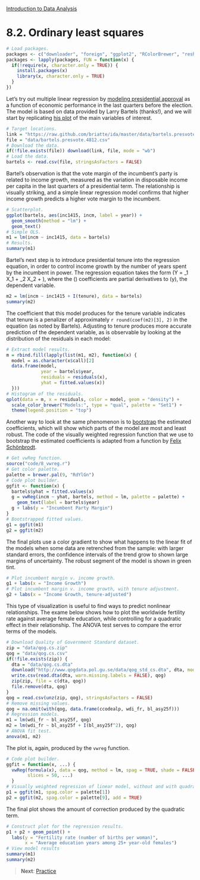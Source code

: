 <style>@import url(style.css);</style>
[Introduction to Data Analysis](index.html "Course index")

# 8.2. Ordinary least squares

```r
# Load packages.
packages <- c("downloader", "foreign", "ggplot2", "RColorBrewer", "reshape")
packages <- lapply(packages, FUN = function(x) {
  if(!require(x, character.only = TRUE)) {
    install.packages(x)
    library(x, character.only = TRUE)
  }
})
```

[kenworthy]: http://lanekenworthy.net/2008/02/03/bread-peace-and-the-2008-election/
[tmc-bartels]: http://themonkeycage.org/2013/01/08/obama-toes-the-line/

Let's try out multiple linear regression by [modeling presidential approval][kenworthy] as a function of economic performance in the last quarters before the election. The model is based on data provided by Larry Bartels (thanks!), and we will start by replicating [his plot][tmc-bartels] of the main variables of interest.

```r
# Target locations.
link = "https://raw.github.com/briatte/ida/master/data/bartels.presvote.4812.csv"
file = "data/bartels.presvote.4812.csv"
# Download the data.
if(!file.exists(file)) download(link, file, mode = "wb")
# Load the data.
bartels <- read.csv(file, stringsAsFactors = FALSE)
```

Bartel's observation is that the vote margin of the incumbent's party is related to income growth, measured as the variation in disposable income per capita in the last quarters of a presidential term. The relationship is visually striking, and a simple linear regression model confirms that higher income growth predicts a higher vote margin to the incumbent.

```r
# Scatterplot.
ggplot(bartels, aes(inc1415, incm, label = year)) +
  geom_smooth(method = "lm") +
  geom_text()
# Simple OLS.
m1 = lm(incm ~ inc1415, data = bartels)
# Results.
summary(m1)
```

Bartel's next step is to introduce presidential tenure into the regression equation, in order to control income growth by the number of years spent by the incumbent in power. The regression equation takes the form \(\hat Y = \beta_1 X_1 + \beta_2 X_2 + \epsilon\), where the \(\beta\) coefficients are partial derivatives to \(y\), the dependent variable.

```r
m2 = lm(incm ~ inc1415 + I(tenure), data = bartels)
summary(m2)
```

The coefficient that this model produces for the tenure variable indicates that tenure is a penalizer of approximately `r round(coef(m2)[3], 2)` in the equation (as noted by Bartels). Adjusting to tenure produces more accurate prediction of the dependent variable, as is observable by looking at the distribution of the residuals in each model:

```r
# Extract model results.
m = rbind.fill(lapply(list(m1, m2), function(x) {
  model = as.character(x$call)[2]
  data.frame(model, 
             year = bartels$year,
             residuals = residuals(x), 
             yhat = fitted.values(x))
  }))
# Histogram of the residuals.
qplot(data = m, x = residuals, color = model, geom = "density") +
  scale_color_brewer("Models:", type = "qual", palette = "Set1") +
  theme(legend.position = "top")
```

Another way to look at the same phenomenon is to [bootstrap][ac-bs] the estimated coefficients, which will show which parts of the model are most and least robust. The code of the visually weighted regression function that we use to bootstrap the estimated coefficients is adapted from a function by [Felix Schönbrodt][fs-vwreg].

[ac-bs]: http://freakonometrics.hypotheses.org/5501
[fs-vwreg]: http://www.nicebread.de/visually-weighted-watercolor-plots-new-variants-please-vote/

```r
# Get vwReg function.
source("code/8_vwreg.r")
# Get color palette.
palette = brewer.pal(9, "RdYlGn")
# Code plot builder.
ggfit <- function(x) {
  bartels$yhat = fitted.values(x)
  g = vwReg(incm ~ yhat, bartels, method = lm, palette = palette) + 
    geom_text(label = bartels$year)
  g + labs(y = "Incumbent Party Margin")
}
# Bootstrapped fitted values.
g1 = ggfit(m1)
g2 = ggfit(m2)
```

The final plots use a color gradient to show what happens to the linear fit of the models when some data are retrenched from the sample: with larger standard errors, the confidence intervals of the trend grow to shown large margins of uncertainty. The robust segment of the model is shown in green tint.

```r
# Plot incumbent margin v. income growth.
g1 + labs(x = "Income Growth")
# Plot incumbent margin v. income growth, with tenure adjustment.
g2 + labs(x = "Income Growth, tenure-adjusted")
```

This type of visualization is useful to find ways to predict nonlinear relationships. The exame below shows how to plot the worldwide fertility rate against average female education, while controlling for a quadratic effect in their relationship. The ANOVA test serves to compare the error terms of the models.

```r
# Download Quality of Government Standard dataset.
zip = "data/qog.cs.zip"
qog = "data/qog.cs.csv"
if(!file.exists(zip)) {
  dta = "data/qog.cs.dta"
  download("http://www.qogdata.pol.gu.se/data/qog_std_cs.dta", dta, mode = "wb")
  write.csv(read.dta(dta, warn.missing.labels = FALSE), qog)
  zip(zip, file = c(dta, qog))
  file.remove(dta, qog)
}
qog = read.csv(unz(zip, qog), stringsAsFactors = FALSE)
# Remove missing values.
qog = na.omit(with(qog, data.frame(ccodealp, wdi_fr, bl_asy25f)))
# Regression models.
m1 = lm(wdi_fr ~ bl_asy25f, qog)
m2 = lm(wdi_fr ~ bl_asy25f + I(bl_asy25f^2), qog)
# ANOVA fit test.
anova(m1, m2)
```

The plot is, again, produced by the `vwreg` function.

```r
# Code plot builder.
ggfit = function(x, ...) {
  vwReg(formula(x), data = qog, method = lm, spag = TRUE, shade = FALSE,
        slices = 50, ...)
  }
# Visually weighted regression of linear model, without and with quadratic term.
p1 = ggfit(m1, spag.color = palette[1])
p2 = ggfit(m2, spag.color = palette[9], add = TRUE)
```

The final plot shows the amount of correction produced by the quadratic term.

```r
# Construct plot for the regression results.
p1 + p2 + geom_point() +
  labs(y = "Fertility rate (number of births per woman)",
       x = "Average education years among 25+ year-old females")
# View model results
summary(m1)
summary(m2)
```

> __Next__: [Practice](083_practice.html)
